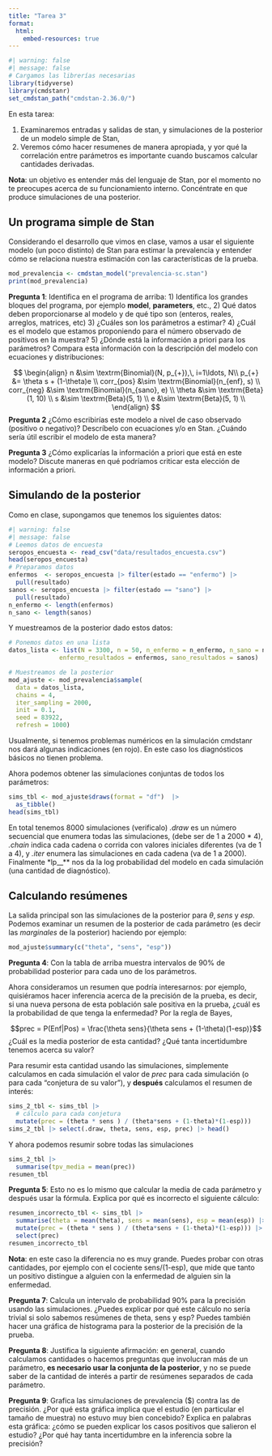 ```yaml
---
title: "Tarea 3"
format: 
  html:
    embed-resources: true
---
```



```r
#| warning: false
#| message: false
# Cargamos las librerías necesarias
library(tidyverse)
library(cmdstanr)
set_cmdstan_path("cmdstan-2.36.0/")
```


En esta tarea: 

1) Examinaremos entradas y salidas de stan, y simulaciones de la posterior 
de un modelo simple de Stan, 
2) Veremos cómo hacer resumenes de manera 
apropiada, y yor qué la correlación entre parámetros es importante cuando
buscamos calcular cantidades derivadas.

**Nota**: un objetivo es entender más del lenguaje de Stan,
por el momento no te preocupes acerca de su funcionamiento interno. Concéntrate
en que produce simulaciones de una posterior.

## Un programa simple de Stan

Considerando el desarrollo que vimos en clase, vamos a usar 
el siguiente modelo (un poco distinto) 
de Stan para estimar la prevalencia y entender cómo se relaciona
nuestra estimación con las características de la prueba.


```r
mod_prevalencia <- cmdstan_model("prevalencia-sc.stan")
print(mod_prevalencia)
```

**Pregunta 1**: Identifica en el programa de arriba: 1) Identifica los grandes
bloques del programa, por ejemplo **model**, **parameters**, etc., 2) Qué datos deben
proporcionarse al modelo y de qué tipo son (enteros, reales, arreglos, matrices,
etc) 3) ¿Cuáles son los parámetros a estimar? 4) ¿Cuál es el modelo que
estamos proponiendo para el número observado de positivos en la muestra? 5) ¿Dónde está la información
a priori para los parámetros? Compara esta información con la descripción
del modelo con ecuaciones y distribuciones:


$$
\begin{align}
n &\sim \textrm{Binomial}(N, p_{+}),\, i=1\ldots, N\\
p_{+} &= \theta s + (1-\theta)e \\
corr_{pos} &\sim \textrm{Binomial}(n_{enf}, s) \\
corr_{neg} &\sim \textrm{Binomial}(n_{sano}, e) \\
\theta &\sim \textrm{Beta}(1, 10) \\
s &\sim \textrm{Beta}(5, 1) \\
e &\sim \textrm{Beta}(5, 1) \\
\end{align}
$$
**Pregunta 2** ¿Cómo escribirías este modelo a nivel de caso observado (positivo o negativo)?
Descríbelo con ecuaciones y/o en Stan. ¿Cuándo sería útil escribir el modelo de esta manera?

**Pregunta 3** ¿Cómo explicarías la información a priori que está en este modelo? Discute
maneras en qué podríamos criticar esta elección de información a priori.

## Simulando de la posterior

Como en clase, supongamos que tenemos los siguientes datos:

```r
#| warning: false
#| message: false
# Leemos datos de encuesta
seropos_encuesta <- read_csv("data/resultados_encuesta.csv")
head(seropos_encuesta)
# Preparamos datos
enfermos  <- seropos_encuesta |> filter(estado == "enfermo") |> 
  pull(resultado)
sanos <- seropos_encuesta |> filter(estado == "sano") |>
  pull(resultado)
n_enfermo <- length(enfermos)
n_sano <- length(sanos)
```

Y muestreamos de la posterior dado estos datos:

```r
# Ponemos datos en una lista
datos_lista <- list(N = 3300, n = 50, n_enfermo = n_enfermo, n_sano = n_sano,
              enfermo_resultados = enfermos, sano_resultados = sanos)

# Muestreamos de la posterior
mod_ajuste <- mod_prevalencia$sample(
  data = datos_lista,
  chains = 4,
  iter_sampling = 2000,
  init = 0.1, 
  seed = 83922,
  refresh = 1000)
```

Usualmente, si tenemos problemas numéricos en la
simulación cmdstanr nos dará algunas indicaciones (en rojo). En
este caso los diagnósticos básicos no tienen problema.

Ahora podemos obtener las simulaciones conjuntas de todos los parámetros:

```r
sims_tbl <- mod_ajuste$draws(format = "df")  |> 
  as_tibble()
head(sims_tbl)
```

En total tenemos 8000 simulaciones (verificalo) *.draw* es un número secuencial que enumera todas las simulaciones,
(debe ser de 1 a  2000 * 4), *.chain* indica cada cadena o corrida con valores iniciales
diferentes (va de 1 a 4), y *.iter* enumera las simulaciones en cada cadena (va de 1 a 2000). Finalmente *lp__** nos da la log probabilidad del modelo en cada simulación
(una cantidad de diagnóstico).



## Calculando resúmenes

La salida principal son las simulaciones de la posterior
para $\theta, sens$ y  $esp$. Podemos examinar 
un resumen de la posterior de cada parámetro
(es decir las *marginales* de la posterior) haciendo por ejemplo:


```r
mod_ajuste$summary(c("theta", "sens", "esp"))
```

**Pregunta 4**: Con la tabla de arriba muestra intervalos de 90% de probabilidad
posterior para cada uno de los parámetros.



Ahora consideramos un resumen que podría interesarnos: por ejemplo, 
quisiéramos hacer inferencia acerca de la precisión de la prueba, es decir,
si una nueva persona de esta población sale positiva en la prueba, ¿cuál es la probabilidad de que
tenga la enfermedad? Por la regla de Bayes,


$$prec = P(Enf|Pos) = \frac{\theta sens}{\theta sens + (1-\theta)(1-esp)}$$
¿Cuál es la media posterior de esta cantidad? ¿Qué tanta incertidumbre tenemos acerca
su valor?

Para resumir esta cantidad usando las simulaciones, simplemente calculamos en
cada simulación el valor de $prec$ para cada simulación (o para cada "conjetura de su valor"),
y **después** calculamos el resumen de interés:

```r
sims_2_tbl <- sims_tbl |> 
  # cálculo para cada conjetura
  mutate(prec = (theta * sens ) / (theta*sens + (1-theta)*(1-esp)))
sims_2_tbl |> select(.draw, theta, sens, esp, prec) |> head()
```

Y ahora podemos resumir sobre todas las simulaciones

```r
sims_2_tbl |> 
  summarise(tpv_media = mean(prec))
resumen_tbl
```

**Pregunta 5**: Esto no es lo mismo que calcular la media de cada parámetro y después usar la fórmula. Explica por qué es incorrecto el siguiente cálculo:

```r
resumen_incorrecto_tbl <- sims_tbl |> 
  summarise(theta = mean(theta), sens = mean(sens), esp = mean(esp)) |>
  mutate(prec = (theta * sens ) / (theta*sens + (1-theta)*(1-esp))) |> 
  select(prec)
resumen_incorrecto_tbl
```

**Nota**: en este caso la diferencia no es muy grande. Puedes probar con otras
cantidades, por ejemplo con el cociente sens/(1-esp), que mide que tanto un positivo distingue a 
alguien con la enfermedad de alguien sin la enfermedad.


**Pregunta 7**: Calcula un intervalo de probabilidad 90% para la precisión usando
las simulaciones. ¿Puedes explicar por qué este cálculo no sería trivial si solo sabemos
resúmenes de theta, sens y esp? Puedes también hacer una gráfica de histograma
para la posterior de la precisión de la prueba.


**Pregunta 8**: Justifica la siguiente afirmación: en general, 
cuando calculamos cantidades o hacemos preguntas 
que involucran más de un parámetro, **es necesario usar la conjunta de la posterior**, y no se puede saber de la cantidad de interés a partir de resúmenes separados
de cada parámetro.

**Pregunta 9**: Grafica las simulaciones de prevalencia ($\theta) contra
las de precisión. ¿Por qué esta gráfica implica que el estudio (en particular
el tamaño de muestra) no estuvo muy bien
concebido? Explica en palabras esta gráfica: ¿cómo se pueden explicar los
casos positivos que salieron el estudio? ¿Por qué hay tanta incertidumbre en la 
inferencia sobre la precisión?



